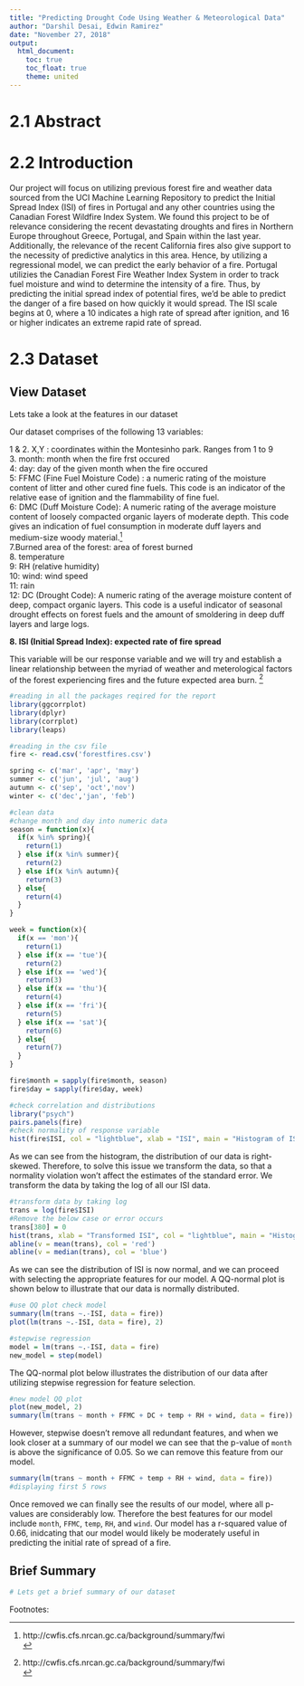 ```yaml
---
title: "Predicting Drought Code Using Weather & Meteorological Data"
author: "Darshil Desai, Edwin Ramirez"
date: "November 27, 2018"
output: 
  html_document:
    toc: true
    toc_float: true
    theme: united
---
```


# 2.1 Abstract

# 2.2 Introduction
Our project will focus on utilizing previous forest fire and weather data sourced from the UCI Machine Learning Repository to predict the Initial Spread Index (ISI) of fires in Portugal and any other countries using the Canadian Forest Wildfire Index System. We found this project to be of relevance considering the recent devastating droughts and fires in Northern Europe throughout Greece, Portugal, and Spain within the last year. Additionally, the relevance of the recent California fires also give support to the necessity of predictive analytics in this area. Hence, by utilizing a regressional model, we can predict the early behavior of a fire. Portugal utilizies the Canadian Forest Fire Weather Index System in order to track fuel moisture and wind to determine the intensity of a fire. Thus, by predicting the initial spread index of potential fires, we'd be able to predict the danger of a fire based on how quickly it would spread. The ISI scale begins at 0, where a 10 indicates a high rate of spread after ignition, and 16 or higher indicates an extreme rapid rate of spread.   

# 2.3 Dataset {.tabset}

## View Dataset

Lets take a look at the features in our dataset

Our dataset comprises of the following 13 variables: 

1 & 2. X,Y : coordinates within the Montesinho park. Ranges from 1 to 9 <br>
3. month: month when the fire frst occured <br>
4: day: day of the given month when the fire occured <br>
5: FFMC (Fine Fuel Moisture Code) : a numeric rating of the moisture content of litter and other cured fine fuels. This code is an indicator of the relative ease of ignition and the flammability of fine fuel. <br>
6: DMC (Duff Moisture Code): A numeric rating of the average moisture content of loosely compacted organic layers of moderate depth. This code gives an indication of fuel consumption in moderate duff layers and medium-size woody material.[^1] <br>
7.Burned area of the forest: area of forest burned  <br>
8. temperature <br>
9: RH (relative humidity) <br>
10: wind: wind speed <br>
11: rain <br>
12: DC (Drought Code):  A numeric rating of the average moisture content of deep, compact organic layers. This code is a useful indicator of seasonal drought effects on forest fuels and the amount of smoldering in deep duff layers and large logs. <br>

**8. ISI (Initial Spread Index): expected rate of fire spread** <br>

  This variable will be our response variable and we will try and establish a linear relationship between the myriad of weather and meterological factors of the forest experiencing fires and the future expected area burn. [^2]

``` r
#reading in all the packages reqired for the report
library(ggcorrplot)
library(dplyr)
library(corrplot)
library(leaps)

#reading in the csv file
fire <- read.csv('forestfires.csv') 

```


```r
spring <- c('mar', 'apr', 'may')
summer <- c('jun', 'jul', 'aug')
autumn <- c('sep', 'oct','nov')
winter <- c('dec','jan', 'feb')

#clean data
#change month and day into numeric data
season = function(x){
  if(x %in% spring){
    return(1)
  } else if(x %in% summer){
    return(2)
  } else if(x %in% autumn){
    return(3)
  } else{
    return(4)
  }
}

week = function(x){
  if(x == 'mon'){
    return(1)
  } else if(x == 'tue'){
    return(2)
  } else if(x == 'wed'){
    return(3)
  } else if(x == 'thu'){
    return(4)
  } else if(x == 'fri'){
    return(5)
  } else if(x == 'sat'){
    return(6)
  } else{
    return(7)
  }
}

fire$month = sapply(fire$month, season)
fire$day = sapply(fire$day, week)
```


```r
#check correlation and distributions
library("psych")
pairs.panels(fire)
#check normality of response variable
hist(fire$ISI, col = "lightblue", xlab = "ISI", main = "Histogram of ISI")
```
As we can see from the histogram, the distribution of our data is right-skewed. Therefore, to solve this issue we transform the data, so that a normality violation won't affect the estimates of the standard error. We transform the data by taking the log of all our ISI data.  


```r
#transform data by taking log
trans = log(fire$ISI)
#Remove the below case or error occurs
trans[380] = 0
hist(trans, xlab = "Transformed ISI", col = "lightblue", main = "Histogram of ISI Transformed")
abline(v = mean(trans), col = 'red')
abline(v = median(trans), col = 'blue')
```

As we can see the distribution of ISI is now normal, and we can proceed with selecting the appropriate features for our model. A QQ-normal plot is shown below to illustrate that our data is normally distributed.  

```r
#use QQ plot check model
summary(lm(trans ~.-ISI, data = fire))
plot(lm(trans ~.-ISI, data = fire), 2)

```



```r
#stepwise regression
model = lm(trans ~.-ISI, data = fire)
new_model = step(model)
```

The QQ-normal plot below illustrates the distribution of our data after utilizing stepwise regression for feature selection. 
```r
#new model QQ plot
plot(new_model, 2)
summary(lm(trans ~ month + FFMC + DC + temp + RH + wind, data = fire))
```

However, stepwise doesn't remove all redundant features, and when we look closer at a summary of our model we can see that the p-value of `month` is above the significance of 0.05. So we can remove this feature from our model.

```r
summary(lm(trans ~ month + FFMC + temp + RH + wind, data = fire))
#displaying first 5 rows
```
 Once removed we can finally see the results of our model, where all p-values are considerably low. Therefore the best features for our model include `month`, `FFMC`, `temp`, `RH`, and `wind`. Our model has a r-squared value of 0.66, inidcating that our model would likely be moderately useful in predicting the initial rate of spread of a fire.   
 

## Brief Summary 
``` r
# Lets get a brief summary of our dataset
```


Footnotes: 

[^1]: http://cwfis.cfs.nrcan.gc.ca/background/summary/fwi <br>
[^2]: http://cwfis.cfs.nrcan.gc.ca/background/summary/fwi <br>
[^3]: https://www.iafss.org/publications/aofst/1/77/view/aofst_1-77.pdf <br>
[^4]: https://cfs.nrcan.gc.ca/publications/download-pdf/28538 <br>
[^5]: https://www.bbc.com/news/world-europe-45070498 <br>




